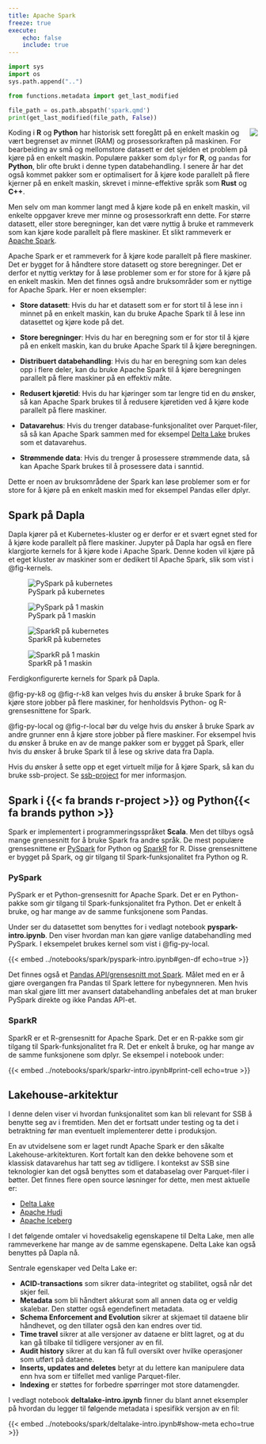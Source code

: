 ```yaml
---
title: Apache Spark
freeze: true
execute:
    echo: false
    include: true
---
```


```python
import sys
import os
sys.path.append("..")

from functions.metadata import get_last_modified

file_path = os.path.abspath('spark.qmd')
print(get_last_modified(file_path, False))
```

![](../images/spark.png){style="max-width: 30%; float: right;" fig-alt="Apache Spark logo"}

Koding i **R** og **Python** har historisk sett foregått på en enkelt maskin og vært begrenset av minnet (RAM) og prosessorkraften på maskinen. For bearbeiding av små og mellomstore datasett er det sjelden et problem på kjøre på en enkelt maskin. Populære pakker som `dplyr` for **R**,  og `pandas` for **Python**, blir ofte brukt i denne typen databehandling. I senere år har det også kommet pakker som er optimalisert for å kjøre kode parallelt på flere kjerner på en enkelt maskin, skrevet i minne-effektive språk som **Rust** og **C++**. 

Men selv om man kommer langt med å kjøre kode på en enkelt maskin, vil enkelte oppgaver kreve mer minne og prosessorkraft enn dette. For større datasett, eller store beregninger, kan det være nyttig å bruke et rammeverk som kan kjøre kode parallelt på flere maskiner. Et slikt rammeverk er [Apache Spark](https://spark.apache.org/).


Apache Spark er et rammeverk for å kjøre kode parallelt på flere maskiner. Det er bygget for å håndtere store datasett og store beregninger. Det er derfor et nyttig verktøy for å løse problemer som er for store for å kjøre på en enkelt maskin. Men det finnes også andre bruksområder som er nyttige for Apache Spark. Her er noen eksempler:

- **Store datasett**: Hvis du har et datasett som er for stort til å lese inn i minnet på en enkelt maskin, kan du bruke Apache Spark til å lese inn datasettet og kjøre kode på det.

- **Store beregninger**: Hvis du har en beregning som er for stor til å kjøre på en enkelt maskin, kan du bruke Apache Spark til å kjøre beregningen.

- **Distribuert databehandling**: Hvis du har en beregning som kan deles opp i flere deler, kan du bruke Apache Spark til å kjøre beregningen parallelt på flere maskiner på en effektiv måte. 

- **Redusert kjøretid**: Hvis du har kjøringer som tar lengre tid en du ønsker, så kan Apache Spark brukes til å redusere kjøretiden ved å kjøre kode parallelt på flere maskiner.

- **Datavarehus**: Hvis du trenger database-funksjonalitet over Parquet-filer, så så kan Apache Spark sammen med for eksempel [Delta Lake](https://delta.io/) brukes som et datavarehus.

- **Strømmende data**: Hvis du trenger å prosessere strømmende data, så kan Apache Spark brukes til å prosessere data i sanntid.

Dette er noen av bruksområdene der Spark kan løse problemer som er for store for å kjøre på en enkelt maskin med for eksempel Pandas eller dplyr.

## Spark på Dapla

Dapla kjører på et Kubernetes-kluster og er derfor er et svært egnet sted for å kjøre kode parallelt på flere maskiner. Jupyter på Dapla har også en flere klargjorte kernels for å kjøre kode i Apache Spark. Denne koden vil kjøre på et eget kluster av maskiner som er dedikert til Apache Spark, slik som vist i @fig-kernels. 

::: {#fig-kernels layout-nrow=2}

![PySpark på kubernetes](../images/spark-python-k8.png){#fig-py-k8}

![PySpark på 1 maskin](../images/spark-python-local.png){#fig-py-local}

![SparkR på kubernetes](../images/spark-r-k8.png){#fig-r-k8}

![SparkR på 1 maskin](../images/spark-r-local.png){#fig-r-local}

Ferdigkonfigurerte kernels for Spark på Dapla.
:::

@fig-py-k8 og @fig-r-k8 kan velges hvis du ønsker å bruke Spark for å kjøre store jobber på flere maskiner, for henholdsvis Python- og R-grensesnittene for Spark. 

@fig-py-local og @fig-r-local bør du velge hvis du ønsker å bruke Spark av andre grunner enn å kjøre store jobber på flere maskiner. For eksempel hvis du ønsker å bruke en av de mange pakker som er bygget på Spark, eller hvis du ønsker å bruke Spark til å lese og skrive data fra Dapla.

Hvis du ønsker å sette opp et eget virtuelt miljø for å kjøre Spark, så kan du bruke ssb-project. Se [ssb-project](../jobbe-med-kode.html#ssb-project) for mer informasjon.

## Spark i {{< fa brands r-project >}} og Python{{< fa brands python >}}

Spark er implementert i programmeringsspråket **Scala**. Men det tilbys også mange grensesnitt for å bruke Spark fra andre språk. De mest populære grensesnittene er [PySpark](https://spark.apache.org/docs/latest/api/python/index.html) for Python og [SparkR](https://spark.apache.org/docs/latest/sparkr.html) for R. Disse grensesnittene er bygget på Spark, og gir tilgang til Spark-funksjonalitet fra Python og R.

### PySpark

PySpark er et Python-grensesnitt for Apache Spark. Det er en Python-pakke som gir tilgang til Spark-funksjonalitet fra Python. Det er enkelt å bruke, og har mange av de samme funksjonene som Pandas.

Under ser du datasettet som benyttes for i vedlagt notebook **pyspark-intro.ipynb**. Den viser hvordan man kan gjøre vanlige databehandling med PySpark. I eksempelet brukes kernel som vist i @fig-py-local. 


{{< embed ../notebooks/spark/pyspark-intro.ipynb#gen-df echo=true >}}

Det finnes også et [Pandas API/grensesnitt mot Spark](https://spark.apache.org/docs/latest/api/python/getting_started/quickstart_ps.html). Målet med en er å gjøre overgangen fra Pandas til Spark lettere for nybegynneren. Men hvis man skal gjøre litt mer avansert databehandling anbefales det at man bruker PySpark direkte og ikke Pandas API-et. 


### SparkR

SparkR er et R-grensesnitt for Apache Spark. Det er en R-pakke som gir tilgang til Spark-funksjonalitet fra R. Det er enkelt å bruke, og har mange av de samme funksjonene som dplyr. Se eksempel i notebook under:

{{< embed ../notebooks/spark/sparkr-intro.ipynb#print-cell echo=true >}}


## Lakehouse-arkitektur

::: {.callout-warning}
I denne delen viser vi hvordan funksjonalitet som kan bli relevant for SSB å benytte seg av i fremtiden. Men det er fortsatt under testing og ta det i betraktning før man eventuelt implementerer dette i produksjon. 
:::

En av utvidelsene som er laget rundt Apache Spark er den såkalte Lakehouse-arkitekturen. Kort fortalt kan den dekke behovene som et klassisk datavarehus har tatt seg av tidligere. I kontekst av SSB sine teknologier kan det også benyttes som et databaselag over Parquet-filer i bøtter. Det finnes flere open source løsninger for dette, men mest aktuelle er:

- [Delta Lake](https://delta.io/)
- [Apache Hudi](https://hudi.apache.org/)
- [Apache Iceberg](https://iceberg.apache.org/)

I det følgende omtaler vi hovedsakelig egenskapene til Delta Lake, men alle rammeverkene har mange av de samme egenskapene. Delta Lake kan også benyttes på Dapla nå. 

Sentrale egenskaper ved Delta Lake er:

- **ACID-transactions** som sikrer data-integritet og stabilitet, også når det skjer feil. 
- **Metadata** som bli håndtert akkurat som all annen data og er veldig skalebar. Den støtter også egendefinert metadata. 
- **Schema Enforcement and Evolution** sikrer at skjemaet til dataene blir håndhevet, og den tillater også den kan endres over tid. 
- **Time travel** sikrer at alle versjoner av dataene er blitt lagret, og at du kan gå tilbake til tidligere versjoner av en fil. 
- **Audit history** sikrer at du kan få full oversikt over hvilke operasjoner som utført på dataene.
- **Inserts, updates and deletes** betyr at du lettere kan manipulere data enn hva som er tilfellet med vanlige Parquet-filer. 
- **Indexing** er støttes for forbedre spørringer mot store datamengder. 

I vedlagt notebook **deltalake-intro.ipynb** finner du blant annet eksempler på hvordan du legger til følgende metadata i spesifikk versjon av en fil:

{{< embed ../notebooks/spark/deltalake-intro.ipynb#show-meta echo=true >}}

